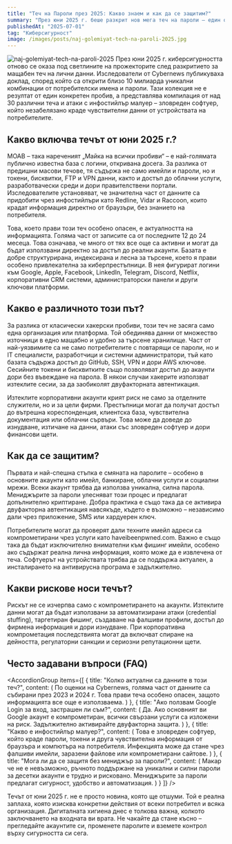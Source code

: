 ---
title: "Теч на Пароли през 2025: Какво знаем и как да се защитим?"
summary: "През юни 2025 г. беше разкрит нов мега теч на пароли – един от най-мащабните в историята. Вижте какво означава това и как да защитите акаунтите си."
publishedAt: "2025-07-01"
tag: "Киберсигурност"
image: /images/posts/naj-golemiyat-tech-na-paroli-2025.jpg
---
![naj-golemiyat-tech-na-paroli-2025](/images/posts/naj-golemiyat-tech-na-paroli-2025.jpg)
През юни 2025 г. киберсигурността отново се оказа под светлините на прожекторите след разкритието за мащабен теч на лични данни. Изследователи от Cybernews публикуваха доклад, според който са открити близо 10 милиарда уникални комбинации от потребителски имена и пароли. Тази колекция не е резултат от един конкретен пробив, а представлява компилация от над 30 различни теча и атаки с инфостийлър малуер – зловреден софтуер, който незабелязано краде чувствителни данни от устройствата на потребителите.

<Feedback
  title="Важно"
  description="Ако използвате една и съща парола на няколко места, сте в сериозен риск от компрометиране."
/>

<h2 id="kakvo-vklyuchva-techat">Какво включва течът от юни 2025 г.?</h2>

MOAB – така нареченият „Майка на всички пробиви“ – е най-голямата публично известна база с логини, откривана досега. За разлика от предишни масови течове, тя съдържа не само имейли и пароли, но и токени, бисквитки, FTP и VPN данни, както и достъп до облачни услуги, разработвачески среди и дори правителствени портали. Изследователите установяват, че значителна част от данните са придобити чрез инфостийлъри като Redline, Vidar и Raccoon, които крадат информация директно от браузъри, без знанието на потребителя.

Това, което прави този теч особено опасен, е актуалността на информацията. Голяма част от записите са от последните 12 до 24 месеца. Това означава, че много от тях все още са активни и могат да бъдат използвани директно за достъп до реални акаунти. Базата е добре структурирана, индексирана и лесна за търсене, което я прави особено привлекателна за киберпрестъпници. В нея фигурират логини към Google, Apple, Facebook, LinkedIn, Telegram, Discord, Netflix, корпоративни CRM системи, администраторски панели и други ключови платформи.

<h2 id="zashto-e-opasen">Какво е различното този път?</h2>

За разлика от класически хакерски пробиви, този теч не засяга само една организация или платформа. Той обединява данни от множество източници в едно мащабно и удобно за търсене хранилище. Част от най-уязвимите са не само потребителите с повтарящи се пароли, но и IT специалисти, разработчици и системни администратори, тъй като базата съдържа достъп до GitHub, SSH, VPN и дори AWS ключове. Сесийните токени и бисквитките също позволяват достъп до акаунти дори без въвеждане на парола. В някои случаи хакерите използват изтеклите сесии, за да заобиколят двуфакторната автентикация.

Изтеклите корпоративни акаунти крият риск не само за отделните служители, но и за цели фирми. Престъпници могат да получат достъп до вътрешна кореспонденция, клиентска база, чувствителна документация или облачни сървъри. Това може да доведе до изнудване, изтичане на данни, атаки със зловреден софтуер и дори финансови щети.

<h2 id="kak-da-se-zashtitim">Как да се защитим?</h2>

Първата и най-спешна стъпка е смяната на паролите – особено в основните акаунти като имейл, банкиране, облачни услуги и социални мрежи. Всеки акаунт трябва да използва уникална, силна парола. Мениджърите за пароли улесняват този процес и предлагат допълнително криптиране. Добра практика е също така да се активира двуфакторна автентикация навсякъде, където е възможно – независимо дали чрез приложение, SMS или хардуерен ключ.

Потребителите могат да проверят дали техните имейл адреси са компрометирани чрез услуги като haveibeenpwned.com. Важно е също така да бъдат изключително внимателни към фишинг имейли, особено ако съдържат реална лична информация, която може да е извлечена от теча. Софтуерът на устройствата трябва да се поддържа актуален, а инсталирането на антивирусна програма е задължително.

<Feedback
  title="Съвет"
  description="Мениджърите на пароли ви позволяват да поддържате сигурност, без да запомняте всичко наизуст."
/>

<h2 id="zaplahi-ot-techa">Какви рискове носи течът?</h2>

Рискът не се изчерпва само с компрометирането на акаунти. Изтеклите данни могат да бъдат използвани за автоматизирани атаки (credential stuffing), таргетиран фишинг, създаване на фалшиви профили, достъп до фирмена информация и дори изнудване. При корпоративна компрометация последствията могат да включват спиране на дейността, регулаторни санкции и сериозни репутационни щети.

<h2 id="faq">Често задавани въпроси (FAQ)</h2>

<AccordionGroup
  items={[
    {
      title: "Колко актуални са данните в този теч?",
      content: (
        <Text onBackground="neutral-weak">
          По оценки на Cybernews, голяма част от данните са събирани през 2023 и 2024 г. Това прави теча особено опасен, защото информацията все още е използваема.
        </Text>
      )
    },
    {
      title: "Ако ползвам Google Login за вход, застрашен ли съм?",
      content: (
        <Text onBackground="neutral-weak">
          Да. Ако основният ви Google акаунт е компрометиран, всички свързани услуги са изложени на риск. Задължително активирайте двуфакторна защита.
        </Text>
      )
    },
    {
      title: "Какво е инфостийлър малуер?",
      content: (
        <Text onBackground="neutral-weak">
          Това е зловреден софтуер, който краде пароли, токени и друга чувствителна информация от браузъра и компютъра на потребителя. Инфекцията може да стане чрез фалшиви имейли, заразени файлове или компрометирани сайтове.
        </Text>
      )
    },
    {
      title: "Мога ли да се защитя без мениджър за пароли?",
      content: (
        <Text onBackground="neutral-weak">
          Макар че не е невъзможно, ръчното поддържане на уникални и силни пароли за десетки акаунти е трудно и рисковано. Мениджърите за пароли предлагат сигурност, удобство и автоматизация.
        </Text>
      )
    }
  ]}
/>

<p>
Течът от юни 2025 г. не е просто новина, която ще отшуми. Той е реална заплаха, която изисква конкретни действия от всеки потребител и всяка организация. Дигиталната хигиена днес е толкова важна, колкото заключването на входната ви врата. Не чакайте да стане късно – прегледайте акаунтите си, променете паролите и вземете контрол върху сигурността си сега.
</p>
